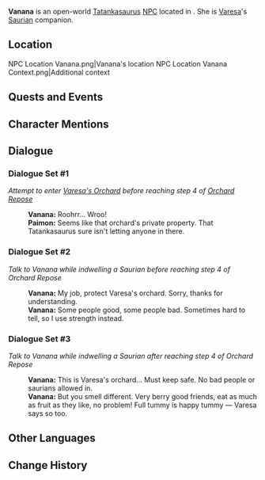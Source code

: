 {{Meta
<!-- Remove this template after adding the missing info -->
|missing_NPC_profile  = yes
}}
{{Character Infobox
|type             = Open-World NPC
|image            = NPC Vanana.png
|realname         = <!-- Optional, if different from in-game name -->
|deceased         = <!-- Past (for deceased prior to events of the game) or free response -->
|region           = Natlan
|location         = Natlan
|affiliation      = 
|title            = 
|group            = Tatankasaurus
|group2           = Saurians

|ancestry         = <!-- Clan/family -->
|father           = 
|mother           = 
|spouse           = 
|sibling          = 
|child            = 
|relative         = 

|voiceEN          = 
|voiceCN          = 
|voiceJP          = 
|voiceKR          = 
|dialoguereward   = 
}}
'''Vanana''' is an open-world [[Tatankasaurus]] [[NPC]] located in {{Location|"Collective of Plenty"}}. She is [[Varesa]]'s [[Saurian]] companion.

==Location==
<gallery>
NPC Location Vanana.png|Vanana's location
NPC Location Vanana Context.png|Additional context
</gallery>
<!--
==Profile==
Detailed story/lore information goes here.
''(To be added.)''

===Appearance===
Keep appearance section short and concise. Limit to 2 paragraphs with 3-4 sentences each.
''(To be added.)''
-->
==Quests and Events==
{{Quests and Events}}

==Character Mentions==
{{Character Mentions}}

==Dialogue==
===Dialogue Set #1===
''Attempt to enter [[Varesa's Orchard]] before reaching step 4 of [[Orchard Repose]]''
{{Dialogue Start}}
:{{Black Screen|As the Tatankasaurus on guard is strongly opposed, you have no choice but to leave...}}
:'''Vanana:''' Roohrr... Wroo!
:'''Paimon:''' Seems like that orchard's private property. That Tatankasaurus sure isn't letting anyone in there.
{{Dialogue End}}

===Dialogue Set #2===
''Talk to Vanana while indwelling a Saurian before reaching step 4 of Orchard Repose''
{{Dialogue Start}}
:'''Vanana:''' My job, protect Varesa's orchard. Sorry, thanks for understanding.
:'''Vanana:''' Some people good, some people bad. Sometimes hard to tell, so I use strength instead.
{{Dialogue End}}

===Dialogue Set #3===
''Talk to Vanana while indwelling a Saurian after reaching step 4 of Orchard Repose''
{{Dialogue Start}}
:'''Vanana:''' This is Varesa's orchard... Must keep safe. No bad people or saurians allowed in.
:'''Vanana:''' But you smell different. Very berry good friends, eat as much as fruit as they like, no problem! Full tummy is happy tummy &mdash; Varesa says so too.
{{Dialogue End}}
<!--
==Event Dialogue==
===Event Name===
{{Dialogue Start}}
:'''Vanana:'''
{{Dialogue End}}
-->

==Other Languages==
{{Other Languages|default_hidden=1
|en      = Vanana
|zhs     = 瓦娜娜
|zhs_rm  = Wǎnànà
|zht     = 瓦娜娜
|zht_rm  = Wǎnànà
|ja      = ワナナ
|ja_rm   = Wanana
|ko      = 와나나
|es      = Vanana
|fr      = Vanana
|ru      = Ванана
|th      = Vanana
|vi      = Vanana
|de      = Vanana
|id      = Vanana
|pt      = Vanana
|tr      = Vanana
|it      = Vanana
}}

==Change History==
{{Change History|5.5}}
<!--
==References==
{{Reflist}}
-->